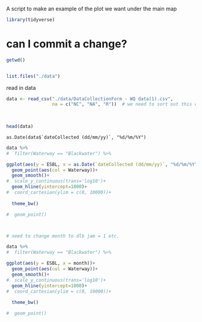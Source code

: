 
A script to make an example of the plot we want under the main map

```{r}

library(tidyverse) 

```

# can I commit a change?

```{r}

getwd()


list.files("./data")
```


read in data


```{r}

data <- read_csv("./data/DataCollectionForm - WQ data(1).csv",
                 na = c("NC", "NA", "R"))  # we need to sort out this coding of NC and R 
                 
                 

head(data)
```


```{}
as.Date(data$`dateCollected (dd/mm/yy)`, "%d/%m/%Y")

```

```{r}

data %>%
#  filter(Waterway == "Blackwater") %>%

ggplot(aes(y = ESBL, x = as.Date(`dateCollected (dd/mm/yy)`, "%d/%m/%Y")))+
  geom_point(aes(col = Waterway))+
  geom_smooth()+
#  scale_y_continuous(trans='log10')+
  geom_hline(yintercept=1000)+
#  coord_cartesian(ylim = c(0, 10000))+
  
  theme_bw()

#  geom_point()




```






```{r}
# need to change month to dlb jam = 1 etc.

data %>%
#  filter(Waterway == "Blackwater") %>%

ggplot(aes(y = ESBL, x = month))+
  geom_point(aes(col = Waterway))+
  geom_smooth()+
#  scale_y_continuous(trans='log10')+
  geom_hline(yintercept=1000)+
#  coord_cartesian(ylim = c(0, 10000))+
  
  theme_bw()

#  geom_point()




```























